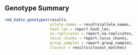 ## Genotype Summary

```r
rmd_kable_genotypes(results,
                    allele.names = results$allele.names,
                    hash.len = report.hash_len,
                    na.replicates = report.na.replicates,
                    locus_chunks = report.locus_chunks,
                    group_samples = report.group_samples,
                    closest = results$closest_matches)
```
